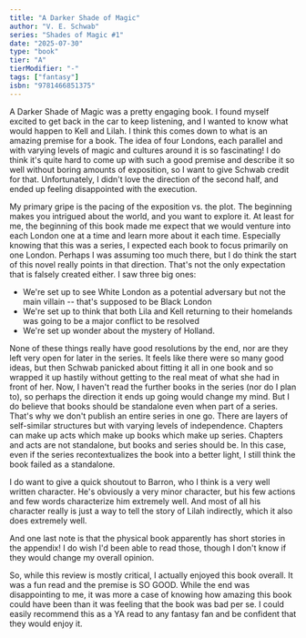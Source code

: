 ```yaml
---
title: "A Darker Shade of Magic"
author: "V. E. Schwab"
series: "Shades of Magic #1"
date: "2025-07-30"
type: "book"
tier: "A"
tierModifier: "-"
tags: ["fantasy"]
isbn: "9781466851375"
---
```


A Darker Shade of Magic was a pretty engaging book. I found myself excited to get back in the car to keep listening, and I wanted to know what would happen to Kell and Lilah. I think this comes down to what is an amazing premise for a book. The idea of four Londons, each parallel and with varying levels of magic and cultures around it is so fascinating! I do think it's quite hard to come up with such a good premise and describe it so well without boring amounts of exposition, so I want to give Schwab credit for that. Unfortunately, I didn't love the direction of the second half, and ended up feeling disappointed with the execution.

My primary gripe is the pacing of the exposition vs. the plot. The beginning makes you intrigued about the world, and you want to explore it. At least for me, the beginning of this book made me expect that we would venture into each London one at a time and learn more about it each time. Especially knowing that this was a series, I expected each book to focus primarily on one London. Perhaps I was assuming too much there, but I do think the start of this novel really points in that direction. That's not the only expectation that is falsely created either. I saw three big ones:
- We're set up to see White London as a potential adversary but not the main villain -- that's supposed to be Black London
- We're set up to think that both Lila and Kell returning to their homelands was going to be a major conflict to be resolved
- We're set up wonder about the mystery of Holland.

None of these things really have good resolutions by the end, nor are they left very open for later in the series. It feels like there were so many good ideas, but then Schwab panicked about fitting it all in one book and so wrapped it up hastily without getting to the real meat of what she had in front of her. Now, I haven't read the further books in the series (nor do I plan to), so perhaps the direction it ends up going would change my mind. But I do believe that books should be standalone even when part of a series. That's why we don't publish an entire series in one go. There are layers of self-similar structures but with varying levels of independence. Chapters can make up acts which make up books which make up series. Chapters and acts are not standalone, but books and series should be. In this case, even if the series recontextualizes the book into a better light, I still think the book failed as a standalone.

I do want to give a quick shoutout to Barron, who I think is a very well written character. He's obviously a very minor character, but his few actions and few words characterize him extremely well. And most of all his character really is just a way to tell the story of Lilah indirectly, which it also does extremely well.

And one last note is that the physical book apparently has short stories in the appendix! I do wish I'd been able to read those, though I don't know if they would change my overall opinion.

So, while this review is mostly critical, I actually enjoyed this book overall. It was a fun read and the premise is SO GOOD. While the end was disappointing to me, it was more a case of knowing how amazing this book could have been than it was feeling that the book was bad per se. I could easily recommend this as a YA read to any fantasy fan and be confident that they would enjoy it.
